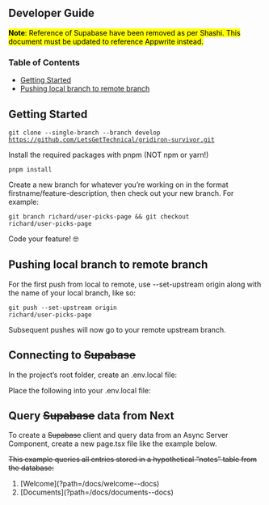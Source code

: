 

## Developer Guide
<mark>**Note**: Reference of Supabase have been removed as per Shashi. This document must be updated to reference Appwrite instead.</mark>

### Table of Contents
 - [Getting Started](#getting-started)
 - [Pushing local branch to remote branch](#pushing-local-branch-to-remote-branch)
    

## Getting Started

  <code>git clone --single-branch --branch develop https://github.com/LetsGetTechnical/gridiron-survivor.git</code>

  Install the required packages with pnpm (NOT npm or yarn!)

  <code>pnpm install</code>

  Create a new branch for whatever you’re working on in the format firstname/feature-description, then check out your new branch. For example:

  <code>git branch richard/user-picks-page && git checkout richard/user-picks-page</code>
  
  Code your feature! 🤓

## Pushing local branch to remote branch

  For the first push from local to remote, use --set-upstream origin along with the name of your local branch, like so:

  <code>git push --set-upstream origin richard/user-picks-page</code>

  Subsequent pushes will now go to your remote upstream branch.

## Connecting to <del>Supabase</del>

  In the project’s root folder, create an .env.local file:

  Place the following into your .env.local file:


## Query <del>Supabase</del> data from Next

  To create a <del>Supabase</del> client and query data from an Async Server Component, create a new page.tsx file like the example below.

  <del>This example queries all entries stored in a hypothetical “notes” table from the database:</del>

  <ol className="doc_nav_links">
    <li>[Welcome](?path=/docs/welcome--docs)</li>
    <li>[Documents](?path=/docs/documents--docs)</li>
  </ol>




